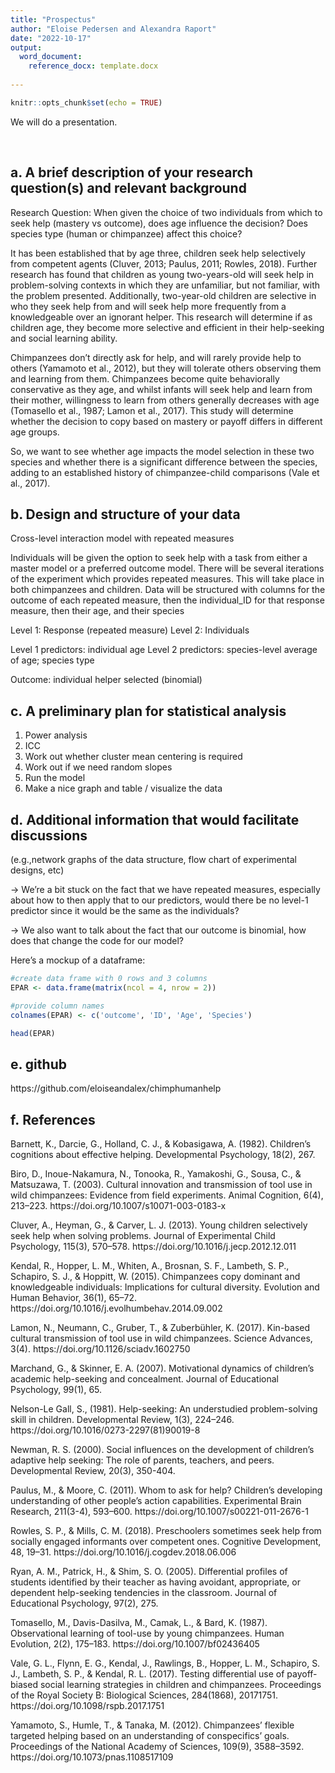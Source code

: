 ```yaml
---
title: "Prospectus"
author: "Eloise Pedersen and Alexandra Raport"
date: "2022-10-17"
output:
  word_document:
    reference_docx: template.docx
   
---
```


```r
knitr::opts_chunk$set(echo = TRUE)
```


We will do a presentation.

<br>

## a. A brief description of your research question(s) and relevant background

Research Question: When given the choice of two individuals from which to seek help (mastery vs outcome), does age influence the decision? Does species type (human or chimpanzee) affect this choice?


It has been established that by age three, children seek help selectively from competent agents (Cluver, 2013; Paulus, 2011; Rowles, 2018). Further research has found that children as young two-years-old will seek help in problem-solving contexts in which they are unfamiliar, but not familiar, with the problem presented. Additionally, two-year-old children are selective in who they seek help from and will seek help more frequently from a knowledgeable over an ignorant helper. This research will determine if as children age, they become more selective and efficient in their help-seeking and social learning ability. 


Chimpanzees don’t directly ask for help, and will rarely provide help to others (Yamamoto et al., 2012), but they will tolerate others observing them and learning from them. Chimpanzees become quite behaviorally conservative as they age, and whilst infants will seek help and learn from their mother, willingness to learn from others generally decreases with age (Tomasello et al., 1987; Lamon et al., 2017). This study will determine whether the decision to copy based on mastery or payoff differs in different age groups.


So, we want to see whether age impacts the model selection in these two species and whether there is a significant difference between the species, adding to an established history of chimpanzee-child comparisons (Vale et al., 2017).

## b. Design and structure of your data

Cross-level interaction model with repeated measures

Individuals will be given the option to seek help with a task from either a master model or a preferred outcome model. There will be several iterations of the experiment which provides repeated measures. This will take place in both chimpanzees and children. Data will be structured with columns for the outcome of each repeated measure, then the individual_ID for that response measure, then their age, and their species

Level 1: Response (repeated measure)
Level 2: Individuals

Level 1 predictors: individual age
Level 2 predictors: species-level average of age; species type

Outcome: individual helper selected (binomial)

## c. A preliminary plan for statistical analysis

1. Power analysis
2. ICC
3. Work out whether cluster mean centering is required
4. Work out if we need random slopes
5. Run the model
6. Make a nice graph and table / visualize the data

## d. Additional information that would facilitate discussions 
(e.g.,network graphs of the data structure, flow chart of experimental designs, etc)

-> We're a bit stuck on the fact that we have repeated measures, especially about how to then apply that to our predictors, would there be no level-1 predictor since it would be the same as the individuals?

-> We also want to talk about the fact that our outcome is binomial, how does that change the code for our model?

Here's a mockup of a dataframe:

```r
#create data frame with 0 rows and 3 columns
EPAR <- data.frame(matrix(ncol = 4, nrow = 2))

#provide column names
colnames(EPAR) <- c('outcome', 'ID', 'Age', 'Species')

head(EPAR)
```



## e. github
https://github.com/eloiseandalex/chimphumanhelp

## f. References

Barnett, K., Darcie, G., Holland, C. J., & Kobasigawa, A. (1982). Children's cognitions about effective helping. Developmental Psychology, 18(2), 267.

Biro, D., Inoue-Nakamura, N., Tonooka, R., Yamakoshi, G., Sousa, C., & Matsuzawa, T. (2003). Cultural innovation and transmission of tool use in wild chimpanzees: Evidence from field experiments. Animal Cognition, 6(4), 213–223. https://doi.org/10.1007/s10071-003-0183-x 

Cluver, A., Heyman, G., & Carver, L. J. (2013). Young children selectively seek help when solving problems. Journal of Experimental Child Psychology, 115(3), 570–578. https://doi.org/10.1016/j.jecp.2012.12.011

Kendal, R., Hopper, L. M., Whiten, A., Brosnan, S. F., Lambeth, S. P., Schapiro, S. J., & Hoppitt, W. (2015). Chimpanzees copy dominant and knowledgeable individuals: Implications for cultural diversity. Evolution and Human Behavior, 36(1), 65–72. https://doi.org/10.1016/j.evolhumbehav.2014.09.002 

Lamon, N., Neumann, C., Gruber, T., & Zuberbühler, K. (2017). Kin-based cultural transmission of tool use in wild chimpanzees. Science Advances, 3(4). https://doi.org/10.1126/sciadv.1602750 

Marchand, G., & Skinner, E. A. (2007). Motivational dynamics of children's academic help-seeking and concealment. Journal of Educational Psychology, 99(1), 65.

Nelson-Le Gall, S., (1981). Help-seeking: An understudied problem-solving skill in children. Developmental Review, 1(3), 224–246. https://doi.org/10.1016/0273-2297(81)90019-8 

Newman, R. S. (2000). Social influences on the development of children's adaptive help seeking: The role of parents, teachers, and peers. Developmental Review, 20(3), 350-404.

Paulus, M., & Moore, C. (2011). Whom to ask for help? Children’s developing understanding of other people’s action capabilities. Experimental Brain Research, 211(3-4), 593–600. https://doi.org/10.1007/s00221-011-2676-1 

Rowles, S. P., & Mills, C. M. (2018). Preschoolers sometimes seek help from socially engaged informants over competent ones. Cognitive Development, 48, 19–31. https://doi.org/10.1016/j.cogdev.2018.06.006 

Ryan, A. M., Patrick, H., & Shim, S. O. (2005). Differential profiles of students identified by their teacher as having avoidant, appropriate, or dependent help-seeking tendencies in the classroom. Journal of Educational Psychology, 97(2), 275.

Tomasello, M., Davis-Dasilva, M., Camak, L., & Bard, K. (1987). Observational learning of tool-use by young chimpanzees. Human Evolution, 2(2), 175–183. https://doi.org/10.1007/bf02436405 

Vale, G. L., Flynn, E. G., Kendal, J., Rawlings, B., Hopper, L. M., Schapiro, S. J., Lambeth, S. P., & Kendal, R. L. (2017). Testing differential use of payoff-biased social learning strategies in children and chimpanzees. Proceedings of the Royal Society B: Biological Sciences, 284(1868), 20171751. https://doi.org/10.1098/rspb.2017.1751 

Yamamoto, S., Humle, T., & Tanaka, M. (2012). Chimpanzees’ flexible targeted helping based on an understanding of conspecifics’ goals. Proceedings of the National Academy of Sciences, 109(9), 3588–3592. https://doi.org/10.1073/pnas.1108517109 

